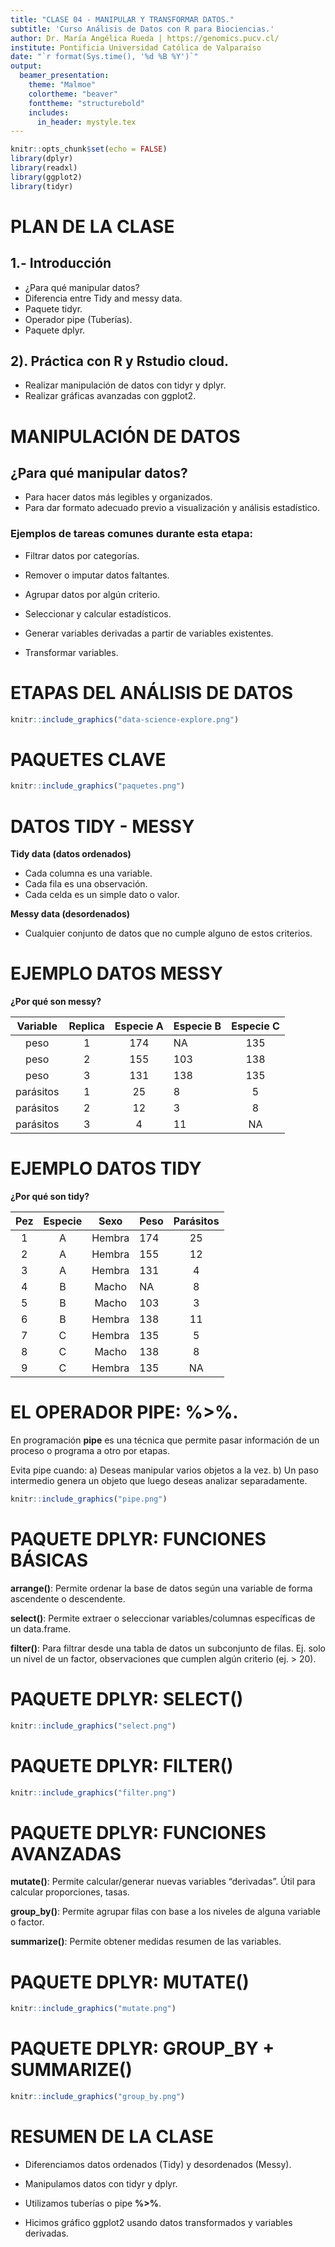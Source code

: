 ```yaml
---
title: "CLASE 04 - MANIPULAR Y TRANSFORMAR DATOS."
subtitle: 'Curso Análisis de Datos con R para Biociencias.'
author: Dr. María Angélica Rueda | https://genomics.pucv.cl/
institute: Pontificia Universidad Católica de Valparaíso 
date: "`r format(Sys.time(), '%d %B %Y')`"
output: 
  beamer_presentation:
    theme: "Malmoe"
    colortheme: "beaver"
    fonttheme: "structurebold"
    includes:
      in_header: mystyle.tex
---
```


```r
knitr::opts_chunk$set(echo = FALSE)
library(dplyr)
library(readxl)
library(ggplot2)
library(tidyr)
```

# PLAN DE LA CLASE

## **1.- Introducción**
    
- ¿Para qué manipular datos?
- Diferencia entre Tidy and messy data.
- Paquete tidyr.
- Operador pipe (Tuberías).
- Paquete dplyr. 

## **2). Práctica con R y Rstudio cloud.**

- Realizar manipulación de datos con tidyr y dplyr.
- Realizar gráficas avanzadas con ggplot2.

# MANIPULACIÓN DE DATOS

## **¿Para qué manipular datos?**
- Para hacer datos más legibles y organizados.  
- Para dar formato adecuado previo a visualización y análisis estadístico. 

### Ejemplos de tareas comunes durante esta etapa:

* Filtrar datos por categorías.

* Remover o imputar datos faltantes.

* Agrupar datos por algún criterio.

* Seleccionar y calcular estadísticos.

* Generar variables derivadas a partir de variables existentes. 

* Transformar variables.

# ETAPAS DEL ANÁLISIS DE DATOS

```r

knitr::include_graphics("data-science-explore.png")
```

# PAQUETES CLAVE

```r

knitr::include_graphics("paquetes.png")
```

# DATOS TIDY - MESSY

**Tidy data (datos ordenados)**  

- Cada columna es una variable.  
- Cada fila es una observación.  
- Cada celda es un simple dato o valor.  

**Messy data (desordenados)**  

- Cualquier conjunto de datos que no cumple alguno de estos criterios.  

# EJEMPLO DATOS MESSY

**¿Por qué son messy?**

| Variable	| Replica |	Especie A	| Especie B	| Especie C |
|:---:|:---:|:----:|:-----|:---:|
|peso |	1	|174	|NA	|135 |
|peso	| 2	|155	|103	|138|
|peso	| 3	|131	|138	|135|
|parásitos	|1	|25	|8	|5|
|parásitos	|2	|12	|3	|8|
|parásitos	|3	|4	|11	|NA|

# EJEMPLO DATOS TIDY

**¿Por qué son tidy?**

| Pez | Especie | Sexo | Peso |  Parásitos |
|:---:|:---:|:----:|:-----|:---:|
| 1  | A   | Hembra | 174    |  25 |
| 2  | A   | Hembra | 155    | 12 |
| 3  | A   | Hembra | 131    |  4 |
| 4  | B   | Macho |   NA  |  8 |
| 5  | B   | Macho | 103    | 3  |
| 6  | B   | Hembra | 138    |  11 |
| 7 | C   | Hembra | 135    | 5  |
| 8  | C   | Macho | 138    | 8  |
| 9 | C   | Hembra | 135    |  NA |

# EL OPERADOR PIPE: %>%.

En programación **pipe** es una técnica que permite pasar información de un proceso o programa a otro por etapas.

Evita pipe cuando:
a) Deseas manipular varios objetos a la vez.
b) Un paso intermedio genera un objeto que luego deseas analizar separadamente.

```r

knitr::include_graphics("pipe.png")
```

# PAQUETE DPLYR: FUNCIONES BÁSICAS

**arrange()**: Permite ordenar la base de datos según una variable de forma ascendente o descendente.

**select()**: Permite extraer o seleccionar variables/columnas específicas de un data.frame.

**filter()**: Para filtrar desde una tabla de datos un subconjunto de filas. Ej. solo un nivel de un factor, observaciones que cumplen algún criterio (ej. > 20).


# PAQUETE DPLYR: SELECT()


```r

knitr::include_graphics("select.png")
```


# PAQUETE DPLYR: FILTER()


```r

knitr::include_graphics("filter.png")
```


# PAQUETE DPLYR: FUNCIONES AVANZADAS

**mutate()**: Permite calcular/generar nuevas variables "derivadas". Útil para calcular proporciones, tasas.

**group_by()**: Permite agrupar filas con base a los niveles de alguna variable o factor.

**summarize()**: Permite obtener medidas resumen de las variables.

# PAQUETE DPLYR: MUTATE()


```r

knitr::include_graphics("mutate.png")
```


# PAQUETE DPLYR: GROUP_BY + SUMMARIZE()

```r

knitr::include_graphics("group_by.png")
```

# RESUMEN DE LA CLASE

- Diferenciamos datos ordenados (Tidy) y desordenados (Messy).

- Manipulamos datos con tidyr y dplyr.

- Utilizamos tuberías o pipe **%>%**.

- Hicimos gráfico ggplot2 usando datos transformados y variables derivadas.
